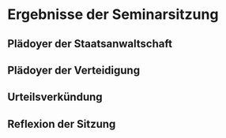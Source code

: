 # Ergebnisse der Seminarsitzung {#results}

## Plädoyer der Staatsanwaltschaft {#pr-plea}

## Plädoyer der Verteidigung {#def-plea}

## Urteilsverkündung {#sentencing}

## Reflexion der Sitzung {#reflection}
